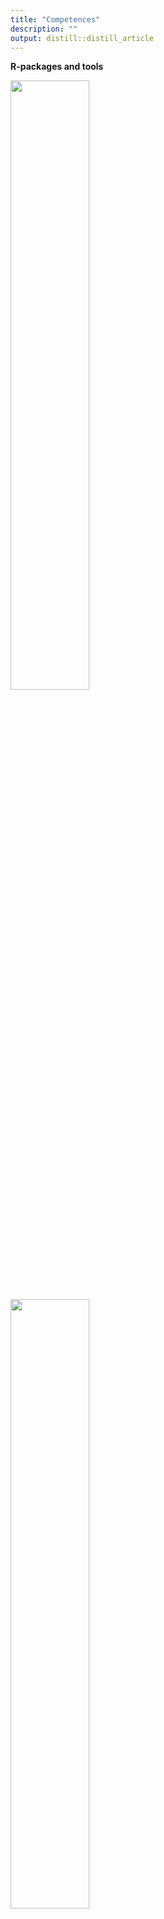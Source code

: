 ```yaml
---
title: "Competences"
description: ""
output: distill::distill_article
---
```


**R-packages and tools**

![](img/hex_isorix.png){width=50%} ![](img/hex_nlmr-2.png){width=50%}


